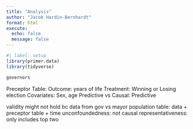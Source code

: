 ```yaml
---
title: "Analysis"
author: "Jacob Hardin-Bernhardt"
format: html
execute:
  echo: false
  message: false
---
```

```r
#| label: setup
library(primer.data)
library(tidyverse)
```

```r
governors
```

Preceptor Table:
Outcome: years of life
Treatment: Winning or Losing election
Covariates: Sex, age
Predictive vs Causal: Predictive

validity might not hold bc data from gov vs mayor
population table: data + preceptor table + time
unconfoundedness: not causal
representativeness: only includes top two 



